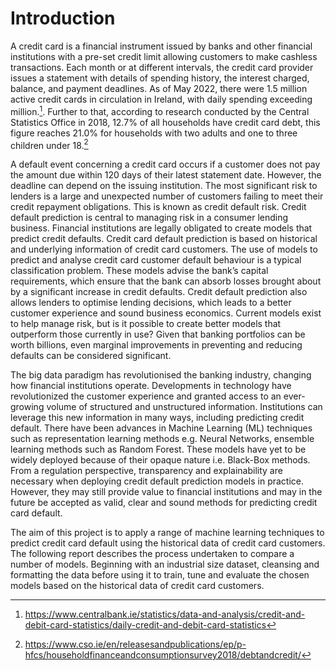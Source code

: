 \spacing{1}

# Introduction

A credit card is a financial instrument issued by banks and other financial institutions with a pre-set credit limit allowing customers to make cashless transactions. Each month or at different intervals, the credit card provider issues a statement with details of spending history, the interest charged, balance, and payment deadlines. As of May 2022, there were 1.5 million active credit cards in circulation in Ireland, with daily spending exceeding \texteuro 1 million.[^1]. Further to that, according to research conducted by the Central Statistics Office in 2018, 12.7% of all households have credit card debt, this figure reaches 21.0% for households with two adults and one to three children under 18.[^2]
\vspace{.15 cm}

[^1]: <https://www.centralbank.ie/statistics/data-and-analysis/credit-and-debit-card-statistics/daily-credit-and-debit-card-statistics>

[^2]: <https://www.cso.ie/en/releasesandpublications/ep/p-hfcs/householdfinanceandconsumptionsurvey2018/debtandcredit/>

A default event concerning a credit card occurs if a customer does not pay the amount due within 120 days of their latest statement date. However, the deadline can depend on the issuing institution. The most significant risk to lenders is a large and unexpected number of customers failing to meet their credit repayment obligations. This is known as credit default risk. Credit default prediction is central to managing risk in a consumer lending business. Financial institutions are legally obligated to create models that predict credit defaults. Credit card default prediction is based on historical and underlying information of credit card customers. The use of models to predict and analyse credit card customer default behaviour is a typical classification problem. These models advise the bank's capital requirements, which ensure that the bank can absorb losses brought about by a significant increase in credit defaults. Credit default prediction also allows lenders to optimise lending decisions, which leads to a better customer experience and sound business economics. Current models exist to help manage risk, but is it possible to create better models that outperform those currently in use? Given that banking portfolios can be worth billions, even marginal improvements in preventing and reducing defaults can be considered significant. 
\vspace{.15 cm}

The big data paradigm has revolutionised the banking industry, changing how financial institutions operate. Developments in technology have revolutionized the customer experience and granted access to an ever-growing volume of structured and unstructured information. Institutions can leverage this new information in many ways, including predicting credit default. There have been advances in Machine Learning (ML) techniques such as representation learning methods e.g. Neural Networks, ensemble learning methods such as Random Forest. These models have yet to be widely deployed because of their opaque nature i.e. Black-Box methods. From a regulation perspective, transparency and explainability are necessary when deploying credit default prediction models in practice. However, they may still provide value to financial institutions and may in the future be accepted as valid, clear and sound methods for predicting credit card default. 
\vspace{.1 cm}

The aim of this project is to apply a range of machine learning techniques to predict credit card default using the historical data of credit card customers. The following report describes the process undertaken to compare a number of models. Beginning with an industrial size dataset, cleansing and formatting the data before using it to train, tune and evaluate the chosen models based on the historical data of credit card customers.
